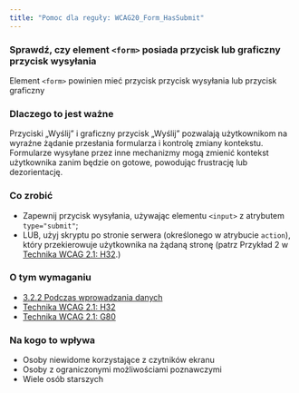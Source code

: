 ```yaml
---
title: "Pomoc dla reguły: WCAG20_Form_HasSubmit"
---
```


<div className="toolHelp">
<Row>
<Column colLg={16} colMd={8} colSm={4} className="toolHead">

### Sprawdź, czy element `<form>` posiada przycisk lub graficzny przycisk wysyłania

<div id="locLevel"></div>

Element `<form>` powinien mieć przycisk przycisk wysyłania lub przycisk graficzny

</Column>
</Row>
<Row>
<Column colLg={11} colMd={5} colSm={4} className="toolMain">

### Dlaczego to jest ważne

Przyciski &bdquo;Wyślij&rdquo; i graficzny przycisk &bdquo;Wyślij&rdquo; pozwalają użytkownikom na wyraźne żądanie przesłania formularza i&nbsp;kontrolę zmiany kontekstu. Formularze wysyłane przez inne mechanizmy mogą zmienić kontekst użytkownika zanim będzie on gotowe, powodując frustrację lub dezorientację.

<div id="locSnippet"></div>

### Co zrobić

* Zapewnij przycisk wysyłania, używając elementu `<input>` z atrybutem `type="submit"`;
* LUB, użyj skryptu po stronie serwera (określonego w atrybucie `action`), który przekierowuje użytkownika na żądaną stronę (patrz Przykład 2 w [Technika WCAG 2.1: H32](https://www.w3.org/WAI/WCAG21/Techniques/html/H32).)

</Column>
<Column colLg={5} colMd={3} colSm={4} className="toolLeft">

### O tym wymaganiu

* [3.2.2 Podczas wprowadzania danych](https://wcag.lepszyweb.pl/#on-input)
* [Technika WCAG 2.1: H32](https://www.w3.org/WAI/WCAG21/Techniques/html/H32)
* [Technika WCAG 2.1: G80](https://www.w3.org/WAI/WCAG21/Techniques/general/G80)

### Na kogo to wpływa

* Osoby niewidome korzystające z czytników ekranu
* Osoby z ograniczonymi możliwościami poznawczymi
* Wiele osób starszych

</Column>
</Row>
</div>
